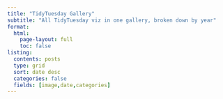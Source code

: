 ```yaml
---
title: "TidyTuesday Gallery"
subtitle: "All TidyTuesday viz in one gallery, broken down by year"
format:
  html:
    page-layout: full
    toc: false
listing:
  contents: posts
  type: grid
  sort: date desc
  categories: false
  fields: [image,date,categories]
---
```

